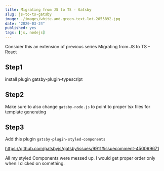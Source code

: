 ```yaml
---
title: Migrating from JS to TS - Gatsby
slug: js-to-ts-gatsby
image: ./images/white-and-green-text-lot-2053892.jpg
date: "2020-03-24"
published: yes
tags: [js, nodejs]
---
```


Consider this an extension of previous series Migrating from JS to TS - React

## Step1

install plugin gatsby-plugin-typescript

## Step2

Make sure to also change `gatsby-node.js` to point to proper tsx files for template generating

## Step3

Add this plugin `gatsby-plugin-styled-components`

https://github.com/gatsbyjs/gatsby/issues/9911#issuecomment-450099671

All my styled Components were messed up. I would get proper order only when I clicked on something.
